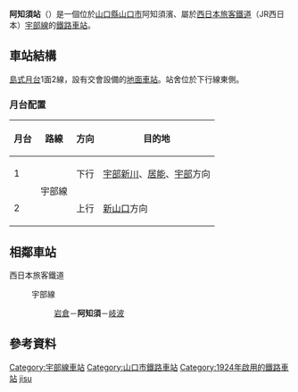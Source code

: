 {{日本車站資訊
|公司色 = #0072bc
|文字色 =
|站名 = 阿知須站*
|圖片 = 
|pxl = 
|圖片說明 = 
|日文原名 = 阿知須
|平假名 = あじす
|羅馬拼音 = Ajisu
|電報略號 = アシ
|所屬公司 = [[File:JR_logo_(west).svg|23px]][[西日本旅客鐵道|西日本旅客鐵道]]（JR西日本）
|所在地 = [[山口縣|山口縣]][[山口市|山口市]]阿知須濱4607
|車站構造 = [[地面車站|地面車站]]
|月台配置 = 1面2線
|啟用年月日 = 1924年（[[大正|大正]]13年）8月17日
|乘客人數 = 325
|統計年度 = 2013年
|轉車 =
|備註 = 簡易委託站
|全寬備註 = * 1950年由本阿知須站改稱。
|adjacent = {{Adjacent stations|system=西日本旅客鐵道|line=宇部線|left=岩倉|right=岐波|note-left=1.4km|note-mid=距離[[新山口站|新山口]]10.2km|note-right=2.5km}}
}}
'''阿知須站'''（{{jpn|j=阿知須駅|hg=あじすえき|rm=Ajisu eki|f=y}}）是一個位於[[山口縣|山口縣]][[山口市|山口市]]阿知須濱、屬於[[西日本旅客鐵道|西日本旅客鐵道]]（JR西日本）[[宇部線|宇部線]]的[[鐵路車站|鐵路車站]]。
== 車站結構 ==
[[島式月台|島式月台]]1面2線，設有交會設備的[[地面車站|地面車站]]。站舍位於下行線東側。
=== 月台配置 ===
{| class="wikitable"
!月台!!路線!!方向!!目的地
|-
! 1
| rowspan=2 | {{Color|#b02857|■}}宇部線
| style="text-align:center" | 下行
| [[宇部新川站|宇部新川]]、[[居能站|居能]]、[[宇部站|宇部]]方向
|-
! 2
| style="text-align:center" | 上行
| [[新山口站|新山口]]方向
|}
== 相鄰車站 ==
; 西日本旅客鐵道
: {{Color|#b02857|■}}宇部線
:: [[岩倉站_(山口縣)|岩倉]]－'''阿知須'''－[[岐波站|岐波]]
== 參考資料 ==
{{Reflist}}
{{Japan-rail-stub}}
{{宇部線}}
{{DEFAULTSORT:Ajisu}}
[[Category:宇部線車站|Category:宇部線車站]]
[[Category:山口市鐵路車站|Category:山口市鐵路車站]]
[[Category:1924年啟用的鐵路車站|Category:1924年啟用的鐵路車站]]
[[Category:日本鐵路車站_A|jisu]]